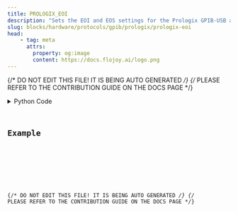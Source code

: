 ```yaml
---
title: PROLOGIX_EOI
description: "Sets the EOI and EOS settings for the Prologix GPIB-USB adapter."
slug: blocks/hardware/protocols/gpib/prologix/prologix-eoi
head:
    - tag: meta
      attrs:
        property: og:image
        content: https://docs.flojoy.ai/logo.png
---
```


{/* DO NOT EDIT THIS FILE! IT IS BEING AUTO GENERATED */}
{/* PLEASE REFER TO THE CONTRIBUTION GUIDE ON THE DOCS PAGE */}


<DownloadStudioBanner />
<PythonDocsDisplay docstring={block_data["docstring"]} />
<details>
<summary>Python Code</summary>



<Code code={pythonCode} lang="py" wrap theme="dracula" />

[Find this Flojoy Block on GitHub](https://github.com/flojoy-ai/blocks/blob/main/blocks/HARDWARE/PROTOCOLS/GPIB/PROLOGIX/PROLOGIX_EOI/PROLOGIX_EOI.py)

</details>

## Example


<GetHelpWidget />


<AppDisplay app={app} blockName="PROLOGIX_EOI" client:visible />


<Example />

{/* DO NOT EDIT THIS FILE! IT IS BEING AUTO GENERATED */}
{/* PLEASE REFER TO THE CONTRIBUTION GUIDE ON THE DOCS PAGE */}
